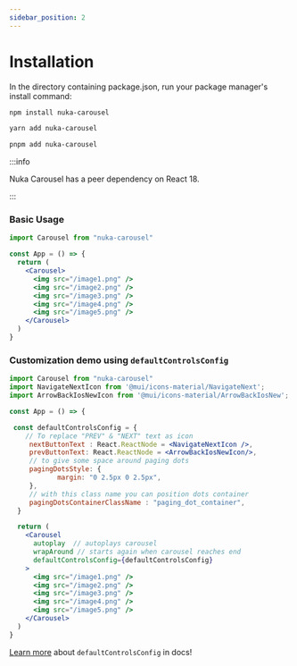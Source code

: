 ```yaml
---
sidebar_position: 2
---
```



# Installation

In the directory containing package.json, run your package manager's install command:

<Tabs>
  <TabItem value="npm" label="npm" default>

```bash
npm install nuka-carousel
```

  </TabItem>
  <TabItem value="yarn" label="Yarn">

```bash
yarn add nuka-carousel
```

  </TabItem>
  <TabItem value="pnpm" label="pnpm">

```bash
pnpm add nuka-carousel
```

  </TabItem>
</Tabs>

:::info

Nuka Carousel has a peer dependency on React 18.

:::

### Basic Usage

```jsx
import Carousel from "nuka-carousel"

const App = () => {
  return (
    <Carousel>
      <img src="/image1.png" />
      <img src="/image2.png" />
      <img src="/image3.png" />
      <img src="/image4.png" />
      <img src="/image5.png" />
    </Carousel>
  )
}
```

### Customization demo using `defaultControlsConfig`

```jsx
import Carousel from "nuka-carousel"
import NavigateNextIcon from '@mui/icons-material/NavigateNext';
import ArrowBackIosNewIcon from '@mui/icons-material/ArrowBackIosNew';

const App = () => {

 const defaultControlsConfig = {
    // To replace "PREV" & "NEXT" text as icon
     nextButtonText : React.ReactNode = <NavigateNextIcon />,
     prevButtonText: React.ReactNode = <ArrowBackIosNewIcon/>,
     // to give some space around paging dots
     pagingDotsStyle: {
            margin: "0 2.5px 0 2.5px",
     },
     // with this class name you can position dots container
     pagingDotsContainerClassName : "paging_dot_container",
  }

  return (
    <Carousel 
      autoplay  // autoplays carousel
      wrapAround // starts again when carousel reaches end
      defaultControlsConfig={defaultControlsConfig} 
    >
      <img src="/image1.png" />
      <img src="/image2.png" />
      <img src="/image3.png" />
      <img src="/image4.png" />
      <img src="/image5.png" />
    </Carousel>
  )
}
```
[Learn more](https://formidable.com/open-source/nuka-carousel/api/#default-controls-configuration) about `defaultControlsConfig` in docs!